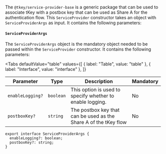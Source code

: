
The `@tkey/service-provider-base` is a generic package that can be used to associate tKey with a
postbox key that can be used as Share A for the authentication flow. This `ServiceProvider`
constructor takes an object with `ServiceProviderArgs` as input. It contains the following
parameters:

#### `ServiceProviderArgs`

The `ServiceProviderArgs` object is the mandatory object needed to be passed within the
`ServiceProvider` constructor. It contains the following parameters:

<Tabs
  defaultValue="table"
  values={[
    { label: "Table", value: "table" },
    { label: "Interface", value: "interface" },
  ]}
>

<TabItem value="table">

| Parameter        | Type      | Description                                                      | Mandatory |
| ---------------- | --------- | ---------------------------------------------------------------- | --------- |
| `enableLogging?` | `boolean` | This option is used to specify whether to enable logging.        | No        |
| `postboxKey?`    | `string`  | The postbox key that can be used as the Share A of the tKey flow | No        |

</TabItem>

<TabItem value="interface">

```tsx
export interface ServiceProviderArgs {
  enableLogging?: boolean;
  postboxKey?: string;
}
```

</TabItem>

</Tabs>
